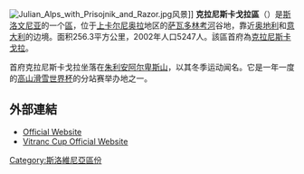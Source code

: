 [[File:Julian_Alps_with_Prisojnik_and_Razor.jpg|thumb]]风景]]
'''克拉尼斯卡戈拉區'''（{{lang-sl|Občina Kranjska Gora}}）是[[斯洛文尼亚|斯洛文尼亚]]的一个[[斯洛維尼亞行政區劃|區]]，位于[[上卡尔尼奥拉|上卡尔尼奥拉]]地区的[[萨瓦多林考河|萨瓦多林考河]]谷地，靠近[[奥地利|奥地利]]和[[意大利|意大利]]的边境。面积256.3平方公里，2002年人口5247人。該區首府為[[克拉尼斯卡戈拉|克拉尼斯卡戈拉]]。

首府克拉尼斯卡戈拉坐落在[[朱利安阿尔卑斯山|朱利安阿尔卑斯山]]，以其冬季运动闻名。它是一年一度的[[高山滑雪世界杯|高山滑雪世界杯]]的分站赛举办地之一。

== 外部連結 ==
{{Commons|Kranjska Gora}}
* [http://www.kranjska-gora.si/ Official Website] {{Wayback|url=http://www.kranjska-gora.si/ |date=20201106004606 }}
* [http://www.pokal-vitranc.com Vitranc Cup Official Website] {{Wayback|url=http://www.pokal-vitranc.com/ |date=20120124020440 }}

[[Category:斯洛維尼亞區份|Category:斯洛維尼亞區份]]